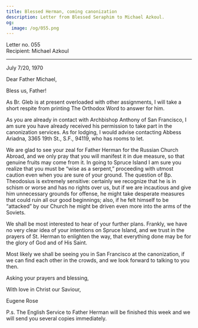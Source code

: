 ```yaml
---
title: Blessed Herman, coming canonization
description: Letter from Blessed Seraphim to Michael Azkoul.
og:
  image: /og/055.png
---
```


<div style={{textAlign:'right', fontFamily:'monospace'}}>Letter no. 055</div>
<div style={{textAlign:'left', fontFamily:'monospace'}}>Recipient: Michael Azkoul</div>

---

July 7/20, 1970

Dear Father Michael,

Bless us, Father!

As Br. Gleb is at present overloaded with other assignments, I will take a short respite from printing The Orthodox Word to answer for him.

As you are already in contact with Archbishop Anthony of San Francisco, I am sure you have already received his permission to take part in the canonization services. As for lodging, I would advise contacting Abbess Ariadna, 3365 19th St., S.F., 94119, who has rooms to let.

We are glad to see your zeal for Father Herman for the Russian Church Abroad, and we only pray that you will manifest it in due measure, so that genuine fruits may come from it. In going to Spruce Island I am sure you realize that you must be “wise as a serpent,” proceeding with utmost caution even when you are sure of your ground. The question of Bp. Theodosius is extremely sensitive: certainly we recognize that he is in schism or worse and has no rights over us, but if we are incautious and give him unnecessary grounds for offense, he might take desperate measures that could ruin all our good beginnings; also, if he felt himself to be “attacked” by our Church he might be driven even more into the arms of the Soviets.

We shall be most interested to hear of your further plans. Frankly, we have no very clear idea of your intentions on Spruce Island, and we trust in the prayers of St. Herman to enlighten the way, that everything done may be for the glory of God and of His Saint.

Most likely we shall be seeing you in San Francisco at the canonization, if we can find each other in the crowds, and we look forward to talking to you then.

Asking your prayers and blessing,

With love in Christ our Saviour,

Eugene Rose

P.s. The English Service to Father Herman will be finished this week and we will send you several copies immediately.
